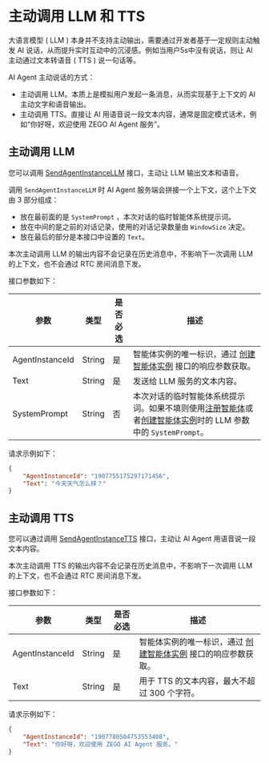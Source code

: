 # 主动调用 LLM 和 TTS

大语言模型 ( LLM ) 本身并不支持主动输出，需要通过开发者基于一定规则主动触发 AI 说话，从而提升实时互动中的沉浸感。例如当用户5s中没有说话，则让 AI 主动通过文本转语音 ( TTS ) 说一句话等。

AI Agent 主动说话的方式：

- 主动调用 LLM。本质上是模拟用户发起一条消息，从而实现基于上下文的 AI 主动文字和语音输出。
- 主动调用 TTS。直接让 AI 用语音说一段文本内容，通常是固定模式话术，例如“你好呀，欢迎使用 ZEGO AI Agent 服务”。

## 主动调用 LLM

您可以调用 [SendAgentInstanceLLM](/aiagent-server/agent-instance-control/sendagentinstancellm) 接口，主动让 LLM 输出文本和语音。

调用 `SendAgentInstanceLLM` 时 AI Agent 服务端会拼接一个上下文，这个上下文由 3 部分组成：

- 放在最前面的是 `SystemPrompt` ，本次对话的临时智能体系统提示词。
- 放在中间的是之前的对话记录，使用的对话记录数量由 `WindowSize` 决定。
- 放在最后的部分是本接口中设置的 `Text`。

本次主动调用 LLM 的输出内容不会记录在历史消息中，不影响下一次调用 LLM 的上下文，也不会通过 RTC 房间消息下发。

接口参数如下：

| 参数            | 类型   | 是否必选 | 描述                                                                                                                                                                                                                                          |
| --------------- | ------ | -------- | --------------------------------------------------------------------------------------------------------------------------------------------------------------------------------------------------------------------------------------------- |
| AgentInstanceId | String | 是       | 智能体实例的唯一标识，通过 [创建智能体实例](/aiagent-server/agent-instance-management/createagentinstance) 接口的响应参数获取。                                                                                                               |
| Text            | String | 是       | 发送给 LLM 服务的文本内容。                                                                                                                                                                                                                   |
| SystemPrompt    | String | 否       | 本次对话的临时智能体系统提示词。如果不填则使用[注册智能体](/aiagent-server/agent-configuration-management/registeragent)或者[创建智能体实例](/aiagent-server/agent-instance-management/createagentinstance)时的 LLM 参数中的 `SystemPrompt`。 |

请求示例如下：
```json
{
    "AgentInstanceId": "1907755175297171456",
    "Text": "今天天气怎么样？"
}
```

## 主动调用 TTS

您可以通过调用 [SendAgentInstanceTTS](/aiagent-server/agent-instance-control/sendagentinstancetts) 接口，主动让 AI Agent 用语音说一段文本内容。

本次主动调用 TTS 的输出内容不会记录在历史消息中，不影响下一次调用 LLM 的上下文，也不会通过 RTC 房间消息下发。

接口参数如下：

| 参数            | 类型   | 是否必选 | 描述                                                                                                                            |
| --------------- | ------ | -------- | ------------------------------------------------------------------------------------------------------------------------------- |
| AgentInstanceId | String | 是       | 智能体实例的唯一标识，通过 [创建智能体实例](/aiagent-server/agent-instance-management/createagentinstance) 接口的响应参数获取。 |
| Text            | String | 是       | 用于 TTS 的文本内容，最大不超过 300 个字符。                                                                                    |

请求示例如下：
```json
{
    "AgentInstanceId": "1907780504753553408",
    "Text": "你好呀，欢迎使用 ZEGO AI Agent 服务。"
}
```

